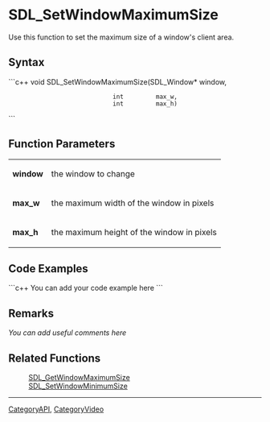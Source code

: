 
<!-- #*^*^*^*^*See http://wiki.libsdl.org/moin.cgi/SGFunctions for details on editing this page*^*^*^*^* -->


= SDL_SetWindowMaximumSize =
Use this function to set the maximum size of a window's client area.




== Syntax ==
```c++
void SDL_SetWindowMaximumSize(SDL_Window* window,
                              int         max_w,
                              int         max_h)
```


== Function Parameters ==
{|
|'''window'''
|the window to change
|-
|'''max_w'''
|the maximum width of the window in pixels
|-
|'''max_h'''
|the maximum height of the window in pixels
|}


== Code Examples ==
```c++
You can add your code example here
```


== Remarks ==
''You can add useful comments here''


== Related Functions ==
:[[SDL_GetWindowMaximumSize]]
:[[SDL_SetWindowMinimumSize]]

----
[[CategoryAPI]], [[CategoryVideo]]
<!-- #See the Style Guide for instructions on editing the footer. -->
